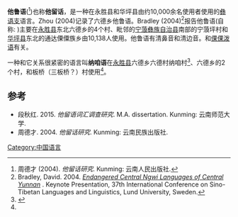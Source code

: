 {{Copy edit|time=2021-04-13T18:03:16+00:00}}
{{Infobox language
|name=他鲁语
|altname=
|nativename=
|region=[[云南|云南]]
|states=中国
|ethnicity=
|speakers=
|date=
|ref=
|familycolor=汉藏语系
|fam2=([[藏缅语群|藏缅语群]])
|fam3=[[缅彝语群|缅彝语群]]
|fam4=[[彝语支|彝语支]]
|fam5=[[彝语中部方言|彝语中部方言]]
|fam6=傈僳-倮倮语<ref>Lama, Ziwo Qiu-Fuyuan (2012:145), ''Subgrouping of Nisoic (Yi) Languages'', thesis, University of Texas at Arlington</ref>
|fam7=他鲁语群
|iso3=none
|glotto=none
|glottorefname=
}}

'''他鲁语'''(''{{IPA|tʰa31 lu55 su55}}''<ref>周德才 (2004). ''他留话研究''. Kunming: 云南人民出版社.</ref>)也称'''他留话'''，是一种在永胜县和华坪县由约10,000余名使用者使用的[[彝语支|彝语支]]语言。Zhou (2004)记录了六德乡他鲁语。Bradley (2004)<ref name="Bradley2004">Bradley, David. 2004. ''[https://www.academia.edu/5737342/Endangered_Central_Ngwi_Languages_of_Central_Yunnan Endangered Central Ngwi Languages of Central Yunnan] {{Wayback|url=https://www.academia.edu/5737342/Endangered_Central_Ngwi_Languages_of_Central_Yunnan |date=20210811081144 }}''. Keynote Presentation, 37th International Conference on Sino-Tibetan Languages and Linguistics, Lund University, Sweden.</ref>报告他鲁语(自称: ''{{IPA|tʰa31 lu̠55}}'')主要在[[永胜县|永胜县]]东北六德乡的4个村、毗邻的[[宁蒗彝族自治县|宁蒗彝族自治县]]南部的宁蒗坪村和[[华坪县|华坪县]]东北的通达傈僳族乡由10,138人使用。他鲁语有清鼻音和清边音。和[[倮倮泼语|倮倮泼语]]有关。

一种和它关系很紧密的语言叫'''纳咱语'''在[[永胜县|永胜县]]六德乡六德村纳咱村<ref>{{cite web|url=http://www.ynszxc.gov.cn/villagePage/vIndex.aspx?departmentid=81269|title=永胜县六德傈僳族彝族乡六德村委会纳咱村|website=www.ynszxc.gov.cn|access-date=2021-03-18|archive-date=2017-12-13|archive-url=https://web.archive.org/web/20171213013209/http://www.ynszxc.gov.cn/villagePage/vIndex.aspx?departmentid=81269}}</ref>、六德乡的2个村，和板桥（三板桥？）村使用<ref name="Bradley2004"/>。

==参考==
{{Reflist}}
*段秋红. 2015. ''他留语词汇调查研究''. M.A. dissertation. Kunming: 云南师范大学.
*周德才. 2004. ''他留话研究''. Kunming: 云南民族出版社.

{{中国语言}}
{{汉藏语系}}
{{Lolo-Burmese languages}}

[[Category:中国语言|Category:中国语言]]